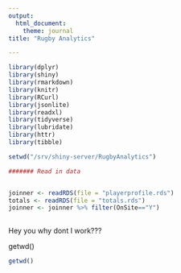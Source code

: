 ---
output:
  html_document:
    theme: journal
title: "Rugby Analytics"

---
  
  
```{r setup, include=FALSE}
library(dplyr)
library(shiny)
library(rmarkdown)
library(knitr)
library(RCurl)
library(jsonlite)
library(readxl)
library(tidyverse)
library(lubridate)
library(httr)
library(tibble)

setwd("/srv/shiny-server/RugbyAnalytics")

####### Read in data


joinner <- readRDS(file = "playerprofile.rds")
totals <- readRDS(file = "totals.rds")
joinner <- joinner %>% filter(OnSite=="Y") 
 

```

Hey you why dont I work???


getwd()


```{r}

getwd()

```
